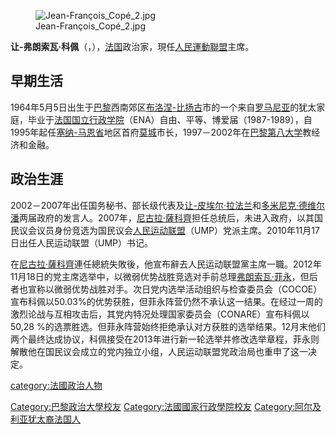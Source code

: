{{Blpunsourced|time=2019-12-09T12:37:35+00:00}}
{{noteTA
|T=zh-tw:冉-法蘭索瓦·柯貝;zh-cn:让-弗朗索瓦·科佩;zh-hant:讓-弗朗索瓦·科佩;
|1=zh-tw:冉-法蘭索瓦;zh-cn:让-弗朗索瓦;zh-hant:讓-弗朗索瓦;
|2=zh-tw:柯貝;zh-cn:科佩;zh-hant:科佩;
|3=zh-hans:尼古拉·萨科齐;zh-hk:尼古拉·薩爾科齊;zh-tw:尼古拉·薩科吉;zh-hant:尼古拉·薩科齊;
|4=zh-tw:尚-皮耶·哈發林;zh-cn:让-皮埃尔·拉法兰;zh-hant:尚-比耶·拉法蘭;
|5=zh-hans:多米尼克·德维尔潘;zh-hk:多明尼克·德維爾潘;zh-tw:多明尼克·德維勒班;
|6=zh-hans:弗朗索瓦·菲永;zh-hk:法蘭索瓦·菲永;zh-tw:法蘭索瓦·費雍;
}}
[[File:Jean-François_Copé_2.jpg|thumb]]

'''让-弗朗索瓦·科佩'''（{{lang-fr|Jean-François Copé}}，{{bd|1964年|5月5日||catIdx=C}}），[[法国|法国]]政治家，現任[[人民運動聯盟|人民運動聯盟]]主席。

== 早期生活 ==
1964年5月5日出生于[[巴黎|巴黎]]西南郊区[[布洛涅-比扬古|布洛涅-比扬古]]市的一个来自[[罗马尼亚|罗马尼亚]]的犹太家庭，毕业于[[法国国立行政学院|法国国立行政学院]]（ENA）自由、平等、博爱届（1987-1989），自1995年起任[[塞纳-马恩省|塞纳-马恩省]]地区首府[[莫城|莫城]]市长，1997－2002年在[[巴黎第八大学|巴黎第八大学]]教经济和金融。

== 政治生涯 ==
2002－2007年出任国务秘书、部长级代表及[[让-皮埃尔·拉法兰|让-皮埃尔·拉法兰]]和[[多米尼克·德维尔潘|多米尼克·德维尔潘]]两届政府的发言人。2007年，[[尼古拉·薩科齊|尼古拉·薩科齊]]担任总统后，未进入政府，以其国民议会议员身份竞选为国民议会[[人民运动联盟|人民运动联盟]]（UMP）党派主席。2010年11月17日出任人民运动联盟（UMP）书记。

在[[尼古拉·薩科齊|尼古拉·薩科齊]]連任總統失敗後，他宣布辭去人民运动联盟黨主席一職。2012年11月18日的党主席选举中，以微弱优势战胜竞选对手前总理[[弗朗索瓦·菲永|弗朗索瓦·菲永]]，但后者也宣称以微弱优势战胜对手。次日党内选举活动组织与检查委员会（COCOE）宣布科佩以50.03%的优势获胜，但菲永阵营仍然不承认这一结果。在经过一周的激烈论战与互相攻击后，其党内特况处理国家委员会（CONARE）宣布科佩以 50,28 %的选票胜选。但菲永阵营始终拒绝承认对方获胜的选举结果。12月末他们两个最终达成协议，科佩接受在2013年进行新一轮选举并修改选举章程，菲永则解散他在国民议会成立的党内独立小组，人民运动联盟党政治局也重申了这一决定。


{{Authority control}}

{{DEFAULTSORT:Copé, Jean-François}}

[[category:法國政治人物|category:法國政治人物]]
[[Category:巴黎政治大學校友|Category:巴黎政治大學校友]]
[[Category:法國國家行政學院校友|Category:法國國家行政學院校友]]
[[Category:阿尔及利亚犹太裔法国人|Category:阿尔及利亚犹太裔法国人]]